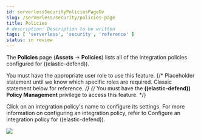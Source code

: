 ```yaml
---
id: serverlessSecurityPoliciesPageOv
slug: /serverless/security/policies-page
title: Policies
# description: Description to be written
tags: [ 'serverless', 'security', 'reference' ]
status: in review
---
```


<DocBadge template="technical preview" />
<div id="policies-page-ov"></div>

The **Policies** page (**Assets** -> **Policies**) lists all of the integration policies configured for ((elastic-defend)). 

<DocCallOut title="Requirements">

You must have the appropriate user role to use this feature.
{/* Placeholder statement until we know which specific roles are required. Classic statement below for reference. */}
{/* You must have the **((elastic-defend)) Policy Management** <DocLink id="serverlessSecurityEndpointManagementReq">privilege</DocLink> to access this feature. */}

</DocCallOut>

Click on an integration policy's name to configure its settings. For more information on configuring an integration policy, refer to <DocLink id="serverlessSecurityConfigureEndpointIntegrationPolicy">Configure an integration policy for ((elastic-defend))</DocLink>.

![](../images/policies-page-ov/-management-admin-policy-list.png)
